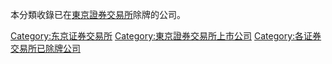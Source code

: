 本分類收錄已在[[東京證券交易所|東京證券交易所]]除牌的公司。

[[Category:东京证券交易所|Category:东京证券交易所]]
[[Category:東京證券交易所上市公司|Category:東京證券交易所上市公司]]
[[Category:各证券交易所已除牌公司|Category:各证券交易所已除牌公司]]